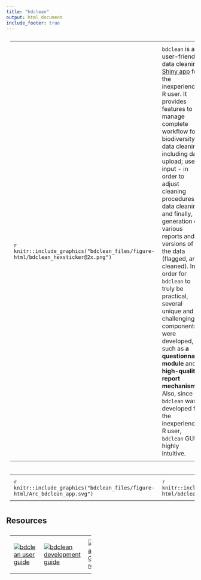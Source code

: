 ```yaml
---
title: "bdclean"
output: html_document
include_footer: true
---
```


<style>
  table, th, td {
    text-align: left;
    padding: 10px;
    vertical-align: middle;
  }
</style>

<table style="width:100%">
  <col width="25%">
  <tr>
    <td>
    ```r
    knitr::include_graphics("bdclean_files/figure-html/bdclean_hexsticker@2x.png")
    ```
    </td>
    <td>
`bdclean` is a user-friendly data cleaning [Shiny app](https://shiny.rstudio.com) for the inexperienced R user. It provides features to manage complete workflow for biodiversity data cleaning, including data upload; user input - in order to adjust cleaning procedures; data cleaning; and finally, generation of various reports and versions of the data (flagged, and cleaned).
In order for `bdclean` to truly be practical, several unique and challenging R components were developed, such as **a questionnaire module** and **high-quality report mechanism**. Also, since `bdclean` was developed for the inexperienced R user, `bdclean` GUI is highly intuitive.
    </td>
  </tr>
</table>

<table>
  <col width="50%">
  <tr>
      <td>
    ```r
    knitr::include_graphics("bdclean_files/figure-html/Arc_bdclean_app.svg")
    ```
     </td>
      <td>
    ```r
    knitr::include_graphics("bdclean_files/figure-html/bdclean_shiny.gif")
    ```
    </td>
  </tr>
</table>


## Resources

<table style="width:45%">
    <tr>
    <td>
      [![](bdclean_files/figure-html/bdclean_user_guide.svg "bdclean user guide")](https://bd-r.github.io/bdverse-user-guide/bdclean.html)
    </td>
    <td>
      [![](bdclean_files/figure-html/bdclean_dev_guide.svg "bdclean development guide")](https://bd-r.github.io/bdverse-dev-guide/architecture.html#bdclean)
    </td>
    <td>
      [![](bdclean_files/figure-html/bdclean_code.svg "bdclean GitHub repo")](https://github.com/bd-R/bdclean)
    </td>
  </tr>
</table>
